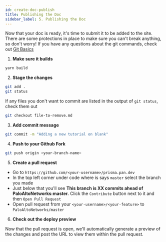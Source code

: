 ```yaml
---
id: create-doc-publish
title: Publishing the Doc
sidebar_label: 5. Publishing the Doc
---
```


Now that your doc is ready, it's time to submit it to be added to the site. There are some protections in place to make sure you can't break anything, so don't worry!
If you have any questions about the git commands, check out [Git Basics](/docs/contributing/git-basics)

1. **Make sure it builds**
  ```bash
  yarn build
  ```

2. **Stage the changes**
  ```bash
  git add .
  git status
  ```
  If any files you don't want to commit are listed in the output of `git status`, check them out 
  ```bash
  git checkout file-to-remove.md
  ```

3. **Add commit message** 
  ```bash 
  git commit -m "Adding a new tutorial on blank"
  ```

4. **Push to your Github Fork**
  ```bash
  git push origin <your-branch-name>
  ```

5. **Create a pull request**
  
  - Go to `https://github.com/<your-username>/prisma.pan.dev`
  - In the top left corner under code where is says `master` select the branch you made
  - Just below that you'll see **This branch is XX commits ahead of PaloAltoNetworks:master.** Click the `Contribute` button next to it and then `Open Pull Request`
  - Open pull request from your `<your-username>/<your-feature>` to `PaloAltoNetworks/master`

6. **Check out the deploy preview**

  Now that the pull request is open, we'll automatically generate a preview of the changes and post the URL to view them within the pull request.